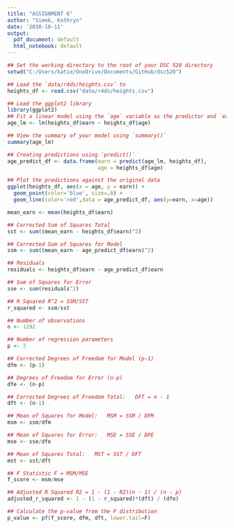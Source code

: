 ---
title: "ASSIGNMENT 6"
author: "Simek, Kathryn"
date: '2010-10-11'
output:
  pdf_document: default
  html_notebook: default
---

```{r}
## Set the working directory to the root of your DSC 520 directory
setwd("C:/Users/katie/OneDrive/Documents/GitHub/dsc520")

## Load the `data/r4ds/heights.csv` to
heights_df <- read.csv("data/r4ds/heights.csv")

## Load the ggplot2 library
library(ggplot2)
## Fit a linear model using the `age` variable as the predictor and `earn` as the outcome
age_lm <- lm(heights_df$earn ~ heights_df$age)

## View the summary of your model using `summary()`
summary(age_lm)
```

```{r}
## Creating predictions using `predict()`
age_predict_df <- data.frame(earn = predict(age_lm, heights_df), 
                             age = heights_df$age)

## Plot the predictions against the original data
ggplot(heights_df, aes(x = age, y = earn)) +
  geom_point(color='blue', size=.8) +
  geom_line(color='red',data = age_predict_df, aes(y=earn, x=age))
```


```{r}
mean_earn <- mean(heights_df$earn)

## Corrected Sum of Squares Total
sst <- sum((mean_earn - heights_df$earn)^2)

## Corrected Sum of Squares for Model
ssm <- sum((mean_earn - age_predict_df$earn)^2)

## Residuals
residuals <- heights_df$earn - age_predict_df$earn

## Sum of Squares for Error
sse <- sum(residuals^2)

## R Squared R^2 = SSM/SST
r_squared <- ssm/sst
```

```{r}
## Number of observations
n <- 1192

## Number of regression parameters
p <- 2

## Corrected Degrees of Freedom for Model (p-1)
dfm <- (p-1)

## Degrees of Freedom for Error (n-p)
dfe <- (n-p)

## Corrected Degrees of Freedom Total:   DFT = n - 1
dft <- (n-1)
```


```{r}
## Mean of Squares for Model:   MSM = SSM / DFM
msm <- ssm/dfm

## Mean of Squares for Error:   MSE = SSE / DFE
mse <- sse/dfe

## Mean of Squares Total:   MST = SST / DFT
mst <- sst/dft

## F Statistic F = MSM/MSE
f_score <- msm/mse
```

```{r}
## Adjusted R Squared R2 = 1 - (1 - R2)(n - 1) / (n - p)
adjusted_r_squared <- 1 - (1 - r_squared)*(dft) / (dfe)
```

```{r}
## Calculate the p-value from the F distribution
p_value <- pf(f_score, dfm, dft, lower.tail=F)
```





